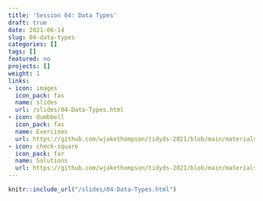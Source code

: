 ```yaml
---
title: 'Session 04: Data Types'
draft: true
date: 2021-06-14
slug: 04-data-types
categories: []
tags: []
featured: no
projects: []
weight: 1
links:
- icon: images
  icon_pack: fas
  name: slides
  url: /slides/04-Data-Types.html
- icon: dumbbell
  icon_pack: fas
  name: Exercises
  url: https://github.com/wjakethompson/tidyds-2021/blob/main/materials/exercises/04-data-types.Rmd
- icon: check-square
  icon_pack: far
  name: Solutions
  url: https://github.com/wjakethompson/tidyds-2021/blob/main/materials/solutions/04-data-types-solutions.Rmd
---
```


```r
knitr::include_url("/slides/04-Data-Types.html")
```
